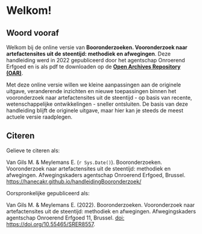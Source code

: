 # Welkom! {.unnumbered}

## Woord vooraf

Welkom bij de online versie van **Booronderzoeken. Vooronderzoek naar artefactensites uit de steentijd: methodiek en afwegingen**. Deze handleiding werd in 2022 gepubliceerd door het agentschap Onroerend Erfgoed en is als pdf te downloaden op de [**Open Archives Repository (OAR)**](https://oar.onroerenderfgoed.be/item/6402).

Met deze online versie willen we kleine aanpassingen aan de originele uitgave, veranderende inzichten en nieuwe toepassingen binnen het vooronderzoek naar artefactensites uit de steentijd - op basis van recente, wetenschappelijke ontwikkelingen - sneller ontsluiten. De basis van deze handleiding blijft de originele uitgave, maar hier kan je steeds de meest actuele versie raadplegen.

## Citeren

Gelieve te citeren als: <br/>

Van Gils M. & Meylemans E. (`r Sys.Date()`). Booronderzoeken. Vooronderzoek naar artefactensites uit de steentijd: methodiek en afwegingen. Afwegingskaders agentschap Onroerend Erfgoed, Brussel. <https://hanecakr.github.io/handleidingBooronderzoek/>

Oorspronkelijke gepubliceerd als: <br/>

Van Gils M. & Meylemans E. (2022). Booronderzoeken. Vooronderzoek naar artefactensites uit de steentijd: methodiek en afwegingen. Afwegingskaders agentschap Onroerend Erfgoed 11, Brussel. [doi: https://doi.org/10.55465/SRER8557](https://id.erfgoed.net/infocat/publicaties/6402).

